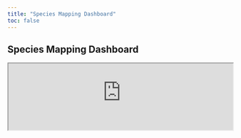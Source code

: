 ```yaml
---
title: "Species Mapping Dashboard"
toc: false
---
```


## Species Mapping Dashboard

<iframe width="100%" frameborder="1" src="https://zp1mwp-jean0victor-kwizera.shinyapps.io/Appsilon_code_challenge/"> </iframe>